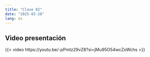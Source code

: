 ```yaml
---
title: "Clase 02"
date: "2025-03-28"
lang: es
---
```



## Video presentación

{{< video https://youtu.be/-pPmtz29vZ8?si=jMu95O54wcZoWchs >}}
